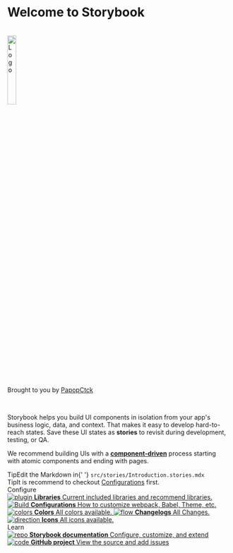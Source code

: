 
<Meta title="Documentation/Introduction" />

<style>{`
  .subheading {
    --mediumdark: '#999999';
    font-weight: 900;
    font-size: 13px;
    color: #999;
    letter-spacing: 6px;
    line-height: 24px;
    text-transform: uppercase;
    margin-bottom: 12px;
    margin-top: 40px;
  }

  .link-list {
    display: grid;
    grid-template-columns: 1fr;
    grid-template-rows: 1fr 1fr;
    row-gap: 10px;
  }

  @media (min-width: 620px) {
    .link-list {
      row-gap: 20px;
      column-gap: 20px;
      grid-template-columns: 1fr 1fr;
    }
  }

  @media all and (-ms-high-contrast:none) {
  .link-list {
      display: -ms-grid;
      -ms-grid-columns: 1fr 1fr;
      -ms-grid-rows: 1fr 1fr;
    }
  }

  .link-item {
    display: block;
    padding: 20px 30px 20px 15px;
    border: 1px solid #00000010;
    border-radius: 5px;
    transition: background 150ms ease-out, border 150ms ease-out, transform 150ms ease-out;
    color: #333333;
    display: flex;
    align-items: flex-start;
  }

  .link-item:hover {
    border-color: #1EA7FD50;
    transform: translate3d(0, -3px, 0);
    box-shadow: rgba(0, 0, 0, 0.08) 0 3px 10px 0;
  }

  .link-item:active {
    border-color: #1EA7FD;
    transform: translate3d(0, 0, 0);
  }

  .link-item strong {
    font-weight: 700;
    display: block;
    margin-bottom: 2px;
  }
  
  .link-item img {
    height: 40px;
    width: 40px;
    margin-right: 15px;
    flex: none;
  }

  .link-item span {
    font-size: 14px;
    line-height: 20px;
  }

  .tip {
    display: inline-block;
    border-radius: 1em;
    font-size: 11px;
    line-height: 12px;
    font-weight: 700;
    background: #E7FDD8;
    color: #66BF3C;
    padding: 4px 12px;
    margin-right: 10px;
    vertical-align: top;
  }

  .tip-wrapper {
    font-size: 13px;
    line-height: 20px;
    margin-top: 10px;
  }

  .tip-wrapper code {
    font-size: 12px;
    display: inline-block;
  }
  .center{
    text-align: center;
  }
  .rounded{
    border-radius: 50%;
  }
`}</style>

# Welcome to Storybook
<br/>
<div className="center"><img alt="Logo" className="rounded" src="https://avatars.githubusercontent.com/u/10653386?v=4" width="20%" /></div>
<p className="center">Brought to you by <a href="https://github.com/PapopCtck">PapopCtck</a></p>
<br/>

Storybook helps you build UI components in isolation from your app's business logic, data, and context.
That makes it easy to develop hard-to-reach states. Save these UI states as **stories** to revisit during development, testing, or QA.

We recommend building UIs with a [**component-driven**](https://componentdriven.org) process starting with atomic components and ending with pages.

<div className="tip-wrapper">
  <span className="tip">Tip</span>Edit the Markdown in{' '}
  <code>src/stories/Introduction.stories.mdx</code>
</div>
<div className="tip-wrapper">
  <span className="tip">Tip</span>It is recommend to checkout <a href="/story/documentation-configurations--page">Configurations</a> first.
</div>


<div className="subheading">Configure</div>

<div className="link-list">
  <a
    className="link-item"
    href="?path=/story/documentation-libraries--page"
  >
    <img src={Plugin} alt="plugin" />
    <span>
      <strong>Libraries</strong>
      Current included libraries and recommend libraries.
    </span>
  </a>
  <a
    className="link-item"
    href="?path=/story/documentation-configurations--page"
  >
    <img src={StackAlt} alt="Build" />
    <span>
      <strong>Configurations</strong>
      How to customize webpack, Babel, Theme, etc.
    </span>
  </a>
  <a
    className="link-item"
    href="?path=/story/documentation-colors--page"
  >
    <img src={Colors} alt="colors" />
    <span>
      <strong>Colors</strong>
      All colors available.
    </span>
  </a>
  <a
    className="link-item"
    href="?path=/story/documentation-changelog--page"
  >
    <img src={Flow} alt="flow" />
    <span>
      <strong>Changelogs</strong>
      All Changes.
    </span>
  </a>
  <a
    className="link-item"
    href="?path=/story/documentation-icons--page"
  >
    <img src={Direction} alt="direction" />
    <span>
      <strong>Icons</strong>
      All icons available.
    </span>
  </a>
</div>

<div className="subheading">Learn</div>

<div className="link-list">
  <a className="link-item" href="https://storybook.js.org/docs" target="_blank">
    <img src={Repo} alt="repo" />
    <span>
      <strong>Storybook documentation</strong>
      Configure, customize, and extend
    </span>
  </a>
  <a className="link-item" href="https://github.com/PapopCtck/React-template" target="_blank">
    <img src={Code} alt="code" />
    <span>
      <strong>GitHub project</strong>
      View the source and add issues
    </span>
  </a>
</div>

